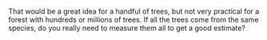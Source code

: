 That would be a great idea for a handful of trees, but not very practical for a forest with hundreds or millions of trees. If all the trees come from the same species, do you really need to measure them all to get a good estimate? 
